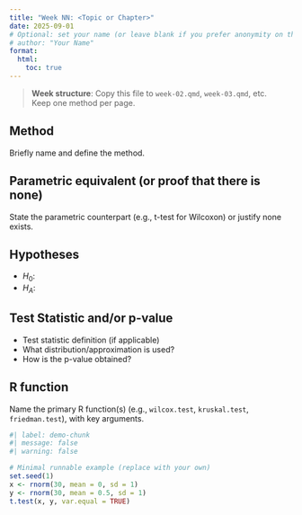 ```yaml
---
title: "Week NN: <Topic or Chapter>"
date: 2025-09-01
# Optional: set your name (or leave blank if you prefer anonymity on the page)
# author: "Your Name"
format:
  html:
    toc: true
---
```


> **Week structure**: Copy this file to `week-02.qmd`, `week-03.qmd`, etc.  
> Keep one method per page.

## Method
Briefly name and define the method.

## Parametric equivalent (or proof that there is none)
State the parametric counterpart (e.g., t-test for Wilcoxon) or justify none exists.

## Hypotheses
- $H_0$:  
- $H_A$:  

## Test Statistic and/or p-value
- Test statistic definition (if applicable)  
- What distribution/approximation is used?  
- How is the p-value obtained?

## R function
Name the primary R function(s) (e.g., `wilcox.test`, `kruskal.test`, `friedman.test`), with key arguments.

```r
#| label: demo-chunk
#| message: false
#| warning: false

# Minimal runnable example (replace with your own)
set.seed(1)
x <- rnorm(30, mean = 0, sd = 1)
y <- rnorm(30, mean = 0.5, sd = 1)
t.test(x, y, var.equal = TRUE)
```


